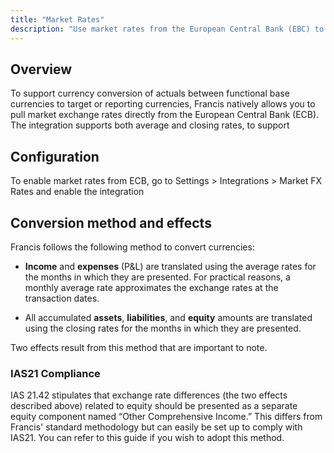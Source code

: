 ```yaml
---
title: "Market Rates"
description: "Use market rates from the European Central Bank (EBC) to automatically convert actuals."
---
```


## Overview

To support currency conversion of actuals between functional base currencies to target or reporting currencies, Francis natively allows you to pull market exchange rates directly from the European Central Bank (ECB). The integration supports both average and closing rates, to support&#x20;

## Configuration

To enable market rates from ECB, go to Settings > Integrations > Market FX Rates and enable the integration

## Conversion method and effects

Francis follows the following method to convert currencies:

* **Income** and **expenses** (P\&L) are translated using the average rates for the months in which they are presented. For practical reasons, a monthly average rate approximates the exchange rates at the transaction dates.

* All accumulated **assets**, **liabilities**, and **equity** amounts are translated using the closing rates for the months in which they are presented.&#x20;

Two effects result from this method that are important to note.

### IAS21 Compliance

IAS 21.42 stipulates that exchange rate differences (the two effects described above) related to equity should be presented as a separate equity component named “Other Comprehensive Income.” This differs from Francis' standard methodology but can easily be set up to comply with IAS21. You can refer to this guide if you wish to adopt this method.